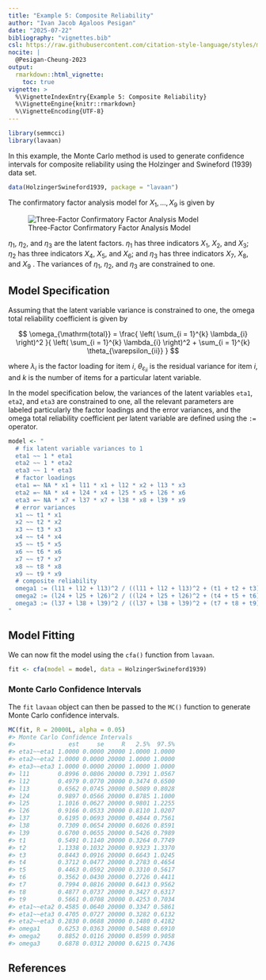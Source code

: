 ```yaml
---
title: "Example 5: Composite Reliability"
author: "Ivan Jacob Agaloos Pesigan"
date: "2025-07-22"
bibliography: "vignettes.bib"
csl: https://raw.githubusercontent.com/citation-style-language/styles/master/apa.csl
nocite: |
  @Pesigan-Cheung-2023
output:
  rmarkdown::html_vignette:
    toc: true
vignette: >
  %\VignetteIndexEntry{Example 5: Composite Reliability}
  %\VignetteEngine{knitr::rmarkdown}
  %\VignetteEncoding{UTF-8}
---
```


<!-- vignettes/example-5-composite-reliability.Rmd is generated from .setup/vignettes/example-5-composite-reliability.Rmd.orig. Please edit that file -->






``` r
library(semmcci)
library(lavaan)
```

In this example,
the Monte Carlo method is used to generate confidence intervals
for composite reliability
using the Holzinger and Swineford (1939) data set.


``` r
data(HolzingerSwineford1939, package = "lavaan")
```

\noindent The confirmatory factor analysis model for $X_{1}, \dots, X_{9}$
is given by

![Three-Factor Confirmatory Factor Analysis Model](https://raw.githubusercontent.com/jeksterslab/semmcci/main/.setup/latex/figures/png/cfa.png)

\noindent $\eta_{1}$, $\eta_{2}$, and $\eta_{3}$ are the latent factors.
$\eta_{1}$ has three indicators $X_{1}$, $X_{2}$, and $X_{3}$;
$\eta_{2}$ has three indicators $X_{4}$, $X_{5}$, and $X_{6}$; and
$\eta_{3}$ has three indicators $X_{7}$, $X_{8}$, and $X_{9}$ .
The variances of $\eta_{1}$, $\eta_{2}$, and $\eta_{3}$ are constrained to one.

## Model Specification

Assuming that the latent variable variance is constrained to one,
the omega total reliability coefficient is given by

$$
  \omega_{\mathrm{total}}
  =
  \frac{
  \left(
  \sum_{i = 1}^{k}
  \lambda_{i}
  \right)^2
  }{
  \left(
  \sum_{i = 1}^{k}
  \lambda_{i}
  \right)^2
  +
  \sum_{i = 1}^{k}
  \theta_{\varepsilon_{ii}}
  }
$$

\noindent where $\lambda_{i}$ is the factor loading for item $i$,
$\theta_{\varepsilon_{ii}}$ is the residual variance for item $i$,
and $k$ is the number of items for a particular latent variable.

In the model specification below,
the variances of the latent variables `eta1`, `eta2`, and `eta3` are constrained to one,
all the relevant parameters are labeled particularly the factor loadings and the error variances,
and the omega total reliability coefficient per latent variable are defined
using the `:=` operator.


``` r
model <- "
  # fix latent variable variances to 1
  eta1 ~~ 1 * eta1
  eta2 ~~ 1 * eta2
  eta3 ~~ 1 * eta3
  # factor loadings
  eta1 =~ NA * x1 + l11 * x1 + l12 * x2 + l13 * x3
  eta2 =~ NA * x4 + l24 * x4 + l25 * x5 + l26 * x6
  eta3 =~ NA * x7 + l37 * x7 + l38 * x8 + l39 * x9
  # error variances
  x1 ~~ t1 * x1
  x2 ~~ t2 * x2
  x3 ~~ t3 * x3
  x4 ~~ t4 * x4
  x5 ~~ t5 * x5
  x6 ~~ t6 * x6
  x7 ~~ t7 * x7
  x8 ~~ t8 * x8
  x9 ~~ t9 * x9
  # composite reliability
  omega1 := (l11 + l12 + l13)^2 / ((l11 + l12 + l13)^2 + (t1 + t2 + t3))
  omega2 := (l24 + l25 + l26)^2 / ((l24 + l25 + l26)^2 + (t4 + t5 + t6))
  omega3 := (l37 + l38 + l39)^2 / ((l37 + l38 + l39)^2 + (t7 + t8 + t9))
"
```

## Model Fitting

We can now fit the model using the `cfa()` function from `lavaan`.


``` r
fit <- cfa(model = model, data = HolzingerSwineford1939)
```

### Monte Carlo Confidence Intervals

The `fit` `lavaan` object can then be passed to the `MC()` function
to generate Monte Carlo confidence intervals.


``` r
MC(fit, R = 20000L, alpha = 0.05)
#> Monte Carlo Confidence Intervals
#>               est     se     R   2.5%  97.5%
#> eta1~~eta1 1.0000 0.0000 20000 1.0000 1.0000
#> eta2~~eta2 1.0000 0.0000 20000 1.0000 1.0000
#> eta3~~eta3 1.0000 0.0000 20000 1.0000 1.0000
#> l11        0.8996 0.0806 20000 0.7391 1.0567
#> l12        0.4979 0.0770 20000 0.3474 0.6500
#> l13        0.6562 0.0745 20000 0.5089 0.8028
#> l24        0.9897 0.0566 20000 0.8785 1.1000
#> l25        1.1016 0.0627 20000 0.9801 1.2255
#> l26        0.9166 0.0533 20000 0.8110 1.0207
#> l37        0.6195 0.0693 20000 0.4844 0.7561
#> l38        0.7309 0.0654 20000 0.6026 0.8591
#> l39        0.6700 0.0655 20000 0.5426 0.7989
#> t1         0.5491 0.1140 20000 0.3264 0.7749
#> t2         1.1338 0.1032 20000 0.9323 1.3370
#> t3         0.8443 0.0916 20000 0.6643 1.0245
#> t4         0.3712 0.0477 20000 0.2783 0.4654
#> t5         0.4463 0.0592 20000 0.3310 0.5617
#> t6         0.3562 0.0430 20000 0.2726 0.4411
#> t7         0.7994 0.0816 20000 0.6413 0.9562
#> t8         0.4877 0.0737 20000 0.3427 0.6317
#> t9         0.5661 0.0708 20000 0.4253 0.7034
#> eta1~~eta2 0.4585 0.0640 20000 0.3347 0.5861
#> eta1~~eta3 0.4705 0.0727 20000 0.3282 0.6132
#> eta2~~eta3 0.2830 0.0688 20000 0.1480 0.4182
#> omega1     0.6253 0.0363 20000 0.5488 0.6910
#> omega2     0.8852 0.0116 20000 0.8599 0.9058
#> omega3     0.6878 0.0312 20000 0.6215 0.7436
```

## References
